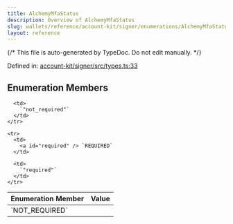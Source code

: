 ```yaml
---
title: AlchemyMfaStatus
description: Overview of AlchemyMfaStatus
slug: wallets/reference/account-kit/signer/enumerations/AlchemyMfaStatus
layout: reference
---
```


{/* This file is auto-generated by TypeDoc. Do not edit manually. */}

Defined in: [account-kit/signer/src/types.ts:33](https://github.com/alchemyplatform/aa-sdk/blob/ad165355d980f9a16dd388088895bfc851df8656/account-kit/signer/src/types.ts#L33)

## Enumeration Members

<table>
  <thead>
    <tr>
      <th align="left">Enumeration Member</th>
      <th align="left">Value</th>
    </tr>
  </thead>

  <tbody>
    <tr>
      <td>
        <a id="not_required" /> `NOT_REQUIRED`
      </td>

      <td>
        `"not_required"`
      </td>
    </tr>

    <tr>
      <td>
        <a id="required" /> `REQUIRED`
      </td>

      <td>
        `"required"`
      </td>
    </tr>

  </tbody>
</table>
